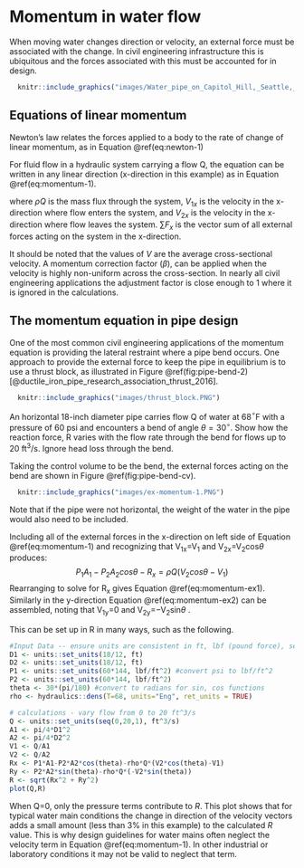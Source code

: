 # Momentum in water flow

When moving water changes direction or velocity, an external force must be associated with the change. In civil engineering infrastructure this is ubiquitous and the forces associated with this must be accounted for in design.

```r
  knitr::include_graphics("images/Water_pipe_on_Capitol_Hill,_Seattle,_July_31,_1923_(MOHAI_3418).jpg")
```

## Equations of linear momentum

Newton's law relates the forces applied to a body to the rate of change of linear momentum, as in Equation \@ref(eq:newton-1)
\begin{equation}
  \sum{\overrightarrow{F}}=\frac{d\left(m\overrightarrow{V}\right)}{dt}
  (\#eq:newton-1)
\end{equation}

For fluid flow in a hydraulic system carrying a flow Q, the equation can be written in any linear direction (x-direction in this example) as in Equation \@ref(eq:momentum-1).

\begin{equation}
  \sum{F_x}=\rho{Q}\left(V_{2x}-V_{1x}\right)
  (\#eq:momentum-1)
\end{equation}
where $\rho{Q}$ is the mass flux through the system, $V_{1x}$ is the velocity in the x-direction where flow enters the system, and $V_{2x}$ is the velocity in the x-direction where flow leaves the system. $\sum{F_x}$ is the vector sum of all external forces acting on the system in the x-direction.

It should be noted that the values of _V_ are the average cross-sectional velocity. A momentum correction factor ($\beta$), can be applied when the velocity is highly non-uniform across the cross-section. In nearly all civil engineering applications the adjustment factor is close enough to 1 where it is ignored in the calculations.

## The momentum equation in pipe design

One of the most common civil engineering applications of the momentum equation is providing the lateral restraint where a pipe bend occurs. One approach to provide the external force to keep the pipe in equilibrium is to use a thrust block, as illustrated in Figure \@ref(fig:pipe-bend-2) [@ductile_iron_pipe_research_association_thrust_2016].

```r
  knitr::include_graphics("images/thrust_block.PNG")
```

::: {.example #pipe-1-1}
An horizontal 18-inch diameter pipe carries flow Q of water at 68$^\circ$F with a pressure of 60 psi and encounters a bend of angle $\theta=30^\circ$. Show how the reaction force, R varies with the flow rate through the bend for flows up to 20 ft^3^/s. Ignore head loss through the bend.
:::
Taking the control volume to be the bend, the external forces acting on the bend are shown in Figure \@ref(fig:pipe-bend-cv).
```r
  knitr::include_graphics("images/ex-momentum-1.PNG")
```
Note that if the pipe were not horizontal, the weight of the water in the pipe would also need to be included.

Including all of the external forces in the x-direction on left side of Equation \@ref(eq:momentum-1) and recognizing that V~1x~=V~1~ and V~2x~=V~2~cos$\theta$ produces:
$$P_1A_1-P_2A_2cos\theta-R_x=\rho{Q}\left(V_{2}cos\theta-V_{1}\right)$$
Rearranging to solve for R~x~ gives Equation \@ref(eq:momentum-ex1).
\begin{equation}
  R_x=P_1A_1-P_2A_2cos\theta-\rho{Q}\left(V_{2}cos\theta-V_{1}\right)
  (\#eq:momentum-ex1)
\end{equation}
Similarly in the y-direction Equation \@ref(eq:momentum-ex2) can be assembled, noting that V~1y~=0 and V~2y~=$-$V~2~sin$\theta$ .
\begin{equation}
  R_y=P_2A_2sin\theta-\rho{Q}\left(-V_{2}sin\theta\right)
  (\#eq:momentum-ex2)
\end{equation}

This can be set up in R in many ways, such as the following.
```r
#Input Data -- ensure units are consistent in ft, lbf (pound force), sec
D1 <- units::set_units(18/12, ft)
D2 <- units::set_units(18/12, ft)
P1 <- units::set_units(60*144, lbf/ft^2) #convert psi to lbf/ft^2
P2 <- units::set_units(60*144, lbf/ft^2)
theta <- 30*(pi/180) #convert to radians for sin, cos functions
rho <- hydraulics::dens(T=68, units="Eng", ret_units = TRUE)

# calculations - vary flow from 0 to 20 ft^3/s
Q <- units::set_units(seq(0,20,1), ft^3/s)
A1 <- pi/4*D1^2
A2 <- pi/4*D2^2
V1 <- Q/A1
V2 <- Q/A2
Rx <- P1*A1-P2*A2*cos(theta)-rho*Q*(V2*cos(theta)-V1)
Ry <- P2*A2*sin(theta)-rho*Q*(-V2*sin(theta))
R <- sqrt(Rx^2 + Ry^2)
plot(Q,R)
```

When Q=0, only the pressure terms contribute to _R_. This plot shows that for typical water main conditions the change in direction of the velocity vectors adds a small amount (less than 3% in this example) to the calculated _R_ value. This is why design guidelines for water mains often neglect the velocity term in Equation \@ref(eq:momentum-1). In other industrial or laboratory conditions it may not be valid to neglect that term.
